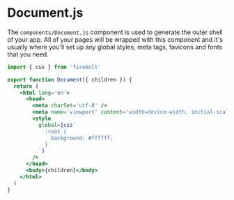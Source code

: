 # Document.js

The `components/Document.js` component is used to generate the outer shell of your app. All of your pages will be wrapped with this component and it's usually where you'll set up any global styles, meta tags, favicons and fonts that you need.

```jsx title='components/Document.js' lineNumbers
import { css } from 'firebolt'

export function Document({ children }) {
  return (
    <html lang='en'>
      <head>
        <meta charSet='utf-8' />
        <meta name='viewport' content='width=device-width, initial-scale=1' />
        <style
          global={css`
            :root {
              background: #ffffff;
            }
          `}
        />
      </head>
      <body>{children}</body>
    </html>
  )
}
```
